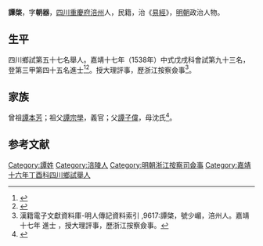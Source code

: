 {{明清人物信息框
| 姓名 = 譚棨
| 原名 =
| 圖片名稱= 
| 圖片大小 =
| 圖片說明 = 
| 最高職務 =浙江按察僉事
| 國家 = 大明 
| 爵位 =
| 籍貫 = [[四川|四川]][[重慶府|重慶府]][[涪州|涪州]]
| 族裔 = 
| 字號 = 
| 諡號 =
| 出生日期 = 九月初八日
| 出生地點 = 
| 逝世日期 = 卒年不詳 
| 逝世地點 =
| 墓葬 =
| 配偶 = 黃氏
| 親屬 = 曾祖[[譚本芳|譚本芳]]，祖[[譚宗學|譚宗學]]，父[[譚子偉|譚子偉]]，母沈氏
| 出身 =
* 嘉靖十七年戊戌科同進士出身
| 經歷 =
| 著作 = 
}}
'''譚棨'''{{BD|1511年||？年||}}，字'''朝器'''，[[四川|四川]][[重慶府|重慶府]][[涪州|涪州]]人，民籍，治《[[易經|易經]]》，[[明朝|明朝]]政治人物。

== 生平 ==
四川鄉試第五十七名舉人。嘉靖十七年（1538年）中式戊戌科會試第九十三名，登第三甲第四十五名進士<ref>{{Cite book|title=《皇明贡举考》卷五|author=[[张朝瑞|张朝瑞]]|publisher=《续修四库全书》史部第828册|year=|isbn=|location=|pages=}}</ref><ref>{{Cite book|title=贡举志五种 上|author=鲁小俊，江俊伟著|publisher=武汉大学出版社|year=2009|isbn=978-7-307-07043-1|location=武汉|pages=}}</ref>。授大理評事，歷浙江按察僉事<ref>漢籍電子文獻資料庫-明人傳記資料索引 ,9617:譚棨，號少嵋，涪州人。嘉靖十七年 進士 ，授大理評事，歷浙江按察僉事。</ref>。

== 家族 ==
曾祖[[譚本芳|譚本芳]]；祖父[[譚宗學|譚宗學]]，義官；父[[譚子偉|譚子偉]]，母沈氏<ref>{{Cite book|title=天一阁藏明代科举录选刊 登科录 点校本|author=龚延明主编|publisher=宁波出版社|year=2016|isbn=978-7-5526-2320-8|location=宁波|pages=|quote=《天一閣藏明代科舉錄選刊.登科錄》之《嘉靖十七年戊戌科進士登科錄》}}</ref>。

==参考文献==
{{reflist}}

{{嘉靖十七年戊戌科殿試金榜}}

{{DEFAULTSORT:}}
[[Category:譚姓|Category:譚姓]]
[[Category:涪陵人|Category:涪陵人]]
[[Category:明朝浙江按察司僉事|Category:明朝浙江按察司僉事]]
[[Category:嘉靖十六年丁酉科四川鄉試舉人|Category:嘉靖十六年丁酉科四川鄉試舉人]]


{{明朝人物小作品}}